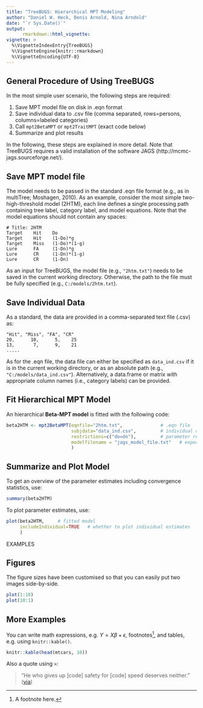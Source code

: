 ```yaml
---
title: "TreeBUGS: Hierarchical MPT Modeling"
author: "Daniel W. Heck, Denis Arnold, Nina Arndold"
date: "`r Sys.Date()`"
output:
      rmarkdown::html_vignette:
vignette: >
  %\VignetteIndexEntry{TreeBUGS}
  %\VignetteEngine{knitr::rmarkdown}
  %\VignetteEncoding{UTF-8}
---
```



## General Procedure of Using TreeBUGS

In the most simple user scenario, the following steps are required:

1. Save MPT model file on disk in .eqn format
2. Save individual data to .csv file (comma separated, rows=persons, columns=labeled categories)
3. Call `mpt2BetaMPT` or `mpt2TraitMPT` (exact code below)
4. Summarize and plot results

In the following, these steps are explained in more detail. Note that TreeBUGS requires a valid installation of the software JAGS (http://mcmc-jags.sourceforge.net/).

## Save MPT model file

The model needs to be passed in the standard .eqn file format (e.g., as in multiTree; Moshagen, 2010). As an example, consider the most simple two-high-threshold model (2HTM), each line defines a single processing path containing tree label, category label, and model equations. Note that the model equations should not contain any spaces:

```
# Title: 2HTM
Target    Hit    Do
Target    Hit    (1-Do)*g
Target    Miss   (1-Do)*(1-g)
Lure      FA     (1-Dn)*g
Lure      CR     (1-Dn)*(1-g)
Lure      CR     (1-Dn)
``` 

As an input for TreeBUGS, the model file (e.g., `"2htm.txt"`) needs to be saved in the current working directory. Otherwise, the path to the file must be fully specified (e.g., `C:/models/2htm.txt`).

## Save Individual Data

As a standard, the data are provided in a comma-separated text file (.csv) as:

```
"Hit", "Miss", "FA", "CR"
20,      10,      5,    25
13,       7,      9,    21 
.....

```

As for the .eqn file, the data file can either be specified as `data_ind.csv` if it is in the current working directory, or as an absolute path (e.g., `"C:/models/data_ind.csv"`). Alternatively, a data.frame or matrix with appropriate column names (i.e., category labels) can be provided.

## Fit Hierarchical MPT Model

An hierarchical **Beta-MPT model** is fitted with the following code:

```r
beta2HTM <- mpt2BetaMPT(eqnfile="2htm.txt",              # .eqn file
                        subjdata="data_ind.csv",         # individual data
                        restrictions=c("do=dn"),         # parameter restrictions (or path to file)
                        modelfilename = "jags_model_file.txt"   # export JAGS model file
                        )

```

## Summarize and Plot Model

To get an overview of the parameter estimates including convergence statistics, use:

```r
summary(beta2HTM)
```

To plot parameter estimates, use:

```r
plot(beta2HTM,     # fitted model
     includeIndividual=TRUE   # whether to plot individual estimates
     )
```





#################### EXAMPLES
## Figures

The figure sizes have been customised so that you can easily put two images side-by-side. 

```r
plot(1:10)
plot(10:1)
```


## More Examples

You can write math expressions, e.g. $Y = X\beta + \epsilon$, footnotes^[A footnote here.], and tables, e.g. using `knitr::kable()`.

```r
knitr::kable(head(mtcars, 10))
```

Also a quote using `>`:

> "He who gives up [code] safety for [code] speed deserves neither."
([via](https://twitter.com/hadleywickham/status/504368538874703872))
